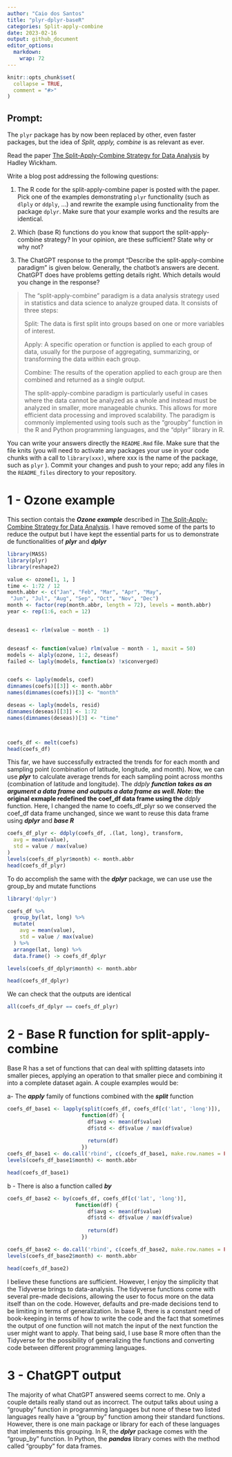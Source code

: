 ```yaml
---
author: "Caio dos Santos"
title: "plyr-dplyr-baseR"
categories: Split-apply-combine
date: 2023-02-16
output: github_document
editor_options: 
  markdown: 
    wrap: 72
---
```


<!-- README.md is generated from README.Rmd. Please edit that file -->

```r
knitr::opts_chunk$set(
  collapse = TRUE,
  comment = "#>"
)
```

## Prompt:

The `plyr` package has by now been replaced by other, even faster
packages, but the idea of *Split, apply, combine* is as relevant as
ever.

Read the paper [The Split-Apply-Combine Strategy for Data
Analysis](https://www.jstatsoft.org/article/view/v040i01) by Hadley
Wickham.

Write a blog post addressing the following questions:

1.  The R code for the split-apply-combine paper is posted with the
    paper. Pick one of the examples demonstrating `plyr` functionality
    (such as `dlply` or `ddply`, ...) and rewrite the example using
    functionality from the package `dplyr`. Make sure that your example
    works and the results are identical.

2.  Which (base R) functions do you know that support the
    split-apply-combine strategy? In your opinion, are these sufficient?
    State why or why not?

3.  The ChatGPT response to the prompt "Describe the split-apply-combine
    paradigm" is given below. Generally, the chatbot's answers are
    decent. ChatGPT does have problems getting details right. Which
    details would you change in the response?

> The "split-apply-combine" paradigm is a data analysis strategy used in
> statistics and data science to analyze grouped data. It consists of
> three steps:
>
> Split: The data is first split into groups based on one or more
> variables of interest.
>
> Apply: A specific operation or function is applied to each group of
> data, usually for the purpose of aggregating, summarizing, or
> transforming the data within each group.
>
> Combine: The results of the operation applied to each group are then
> combined and returned as a single output.
>
> The split-apply-combine paradigm is particularly useful in cases where
> the data cannot be analyzed as a whole and instead must be analyzed in
> smaller, more manageable chunks. This allows for more efficient data
> processing and improved scalability. The paradigm is commonly
> implemented using tools such as the "groupby" function in the R and
> Python programming languages, and the "dplyr" library in R.

You can write your answers directly the `README.Rmd` file. Make sure
that the file knits (you will need to activate any packages your use in
your code chunks with a call to `library(xxx)`, where xxx is the name of
the package, such as `plyr` ). Commit your changes and push to your
repo; add any files in the `README_files` directory to your repository.

# 1 - Ozone example

This section contais the ***Ozone example*** described in [The
Split-Apply-Combine Strategy for Data
Analysis](https://www.jstatsoft.org/article/view/v040i01). I have
removed some of the parts to reduce the output but I have kept the
essential parts for us to demonstrate de functionalities of ***plyr***
and ***dplyr***

```r
library(MASS)
library(plyr)
library(reshape2)

value <- ozone[1, 1, ]
time <- 1:72 / 12
month.abbr <- c("Jan", "Feb", "Mar", "Apr", "May", 
 "Jun", "Jul", "Aug", "Sep", "Oct", "Nov", "Dec")
month <- factor(rep(month.abbr, length = 72), levels = month.abbr)
year <- rep(1:6, each = 12)


deseas1 <- rlm(value ~ month - 1)


deseasf <- function(value) rlm(value ~ month - 1, maxit = 50)
models <- alply(ozone, 1:2, deseasf)
failed <- laply(models, function(x) !x$converged)


coefs <- laply(models, coef)
dimnames(coefs)[[3]] <- month.abbr
names(dimnames(coefs))[3] <- "month"

deseas <- laply(models, resid)
dimnames(deseas)[[3]] <- 1:72
names(dimnames(deseas))[3] <- "time"



coefs_df <- melt(coefs)
head(coefs_df)

```

This far, we have successfully extracted the trends for for each month
and sampling point (combination of latitude, longitude, and month). Now,
we can use ***plyr*** to calculate average trends for each sampling
point across months (combination of latitude and longitude). The *ddply
**function takes as an argument a data frame and outputs a data frame as
well. Note*****: the original exmaple redefined the coef_df data frame
using the** *ddply* function. Here, I changed the name to coefs_df_plyr
so we conserved the coef_df data frame unchanged, since we want to reuse
this data frame using ***dplyr*** and ***base R***

```r

coefs_df_plyr <- ddply(coefs_df, .(lat, long), transform, 
  avg = mean(value),
  std = value / max(value)
)
levels(coefs_df_plyr$month) <- month.abbr
head(coefs_df_plyr)
```

To do accomplish the same with the ***dplyr*** package, we can use use
the group_by and mutate functions

```r
library('dplyr')

coefs_df %>%
  group_by(lat, long) %>%
  mutate(
    avg = mean(value),
    std = value / max(value)
  ) %>%
  arrange(lat, long) %>%
  data.frame() -> coefs_df_dplyr

levels(coefs_df_dplyr$month) <- month.abbr

head(coefs_df_dplyr)
```

We can check that the outputs are identical

```r
all(coefs_df_dplyr == coefs_df_plyr)
```


# 2 - Base R function for split-apply-combine

Base R has a set of functions that can deal with splitting datasets into smaller pieces, applying an operation to that
smaller piece and combining it into a complete dataset again. A couple examples would be:

a- The ***apply*** family of functions combined with the ***split*** function
```r
coefs_df_base1 <- lapply(split(coefs_df, coefs_df[c('lat', 'long')]),
                        function(df) {
                          df$avg <- mean(df$value)
                          df$std <- df$value / max(df$value)
                          
                          return(df)
                        })
coefs_df_base1 <- do.call('rbind', c(coefs_df_base1, make.row.names = FALSE))
levels(coefs_df_base1$month) <- month.abbr

head(coefs_df_base1)
```

b - There is also a function called ***by***
```r
coefs_df_base2 <- by(coefs_df, coefs_df[c('lat', 'long')],
                      function(df) {
                          df$avg <- mean(df$value)
                          df$std <- df$value / max(df$value)
                          
                          return(df)
                        })

coefs_df_base2 <- do.call('rbind', c(coefs_df_base2, make.row.names = FALSE))
levels(coefs_df_base2$month) <- month.abbr

head(coefs_df_base2)
```

I believe these functions are sufficient. However, I enjoy the simplicity that the Tidyverse brings to data-analysis. The tidyverse functions come with several pre-made decisions, allowing the user to focus more on the data itself than on the code. However, defaults and pre-made decisions tend to be limiting in terms of generalization.  In base R, there is a constant need of book-keeping in terms of how to write the code and the fact that sometimes the output of one function will not match the input of the next function the user might want to apply. That being said, I use base R more often than the Tidyverse for the possibility of generalizing the functions and converting code between different programming languages.


# 3 - ChatGPT output 

The majority of what ChatGPT answered seems correct to me. Only a couple details really stand out as incorrect. The output talks about using a "groupby" function in programming languages but none of these two listed languages really have a "group by" function among their standard functions. However, there is one main package or library for each of these languages that implements this grouping. In R, the ***dplyr*** package comes with the "group_by" function. In Python, the ***pandas*** library comes with the method called "groupby" for data frames.


